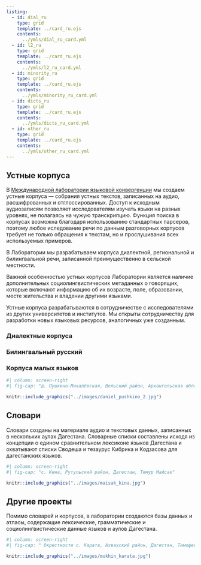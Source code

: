 ```yaml
---
listing:
  - id: dial_ru
    type: grid
    template: ../card_ru.ejs
    contents:
      ../ymls/dial_ru_card.yml
  - id: l2_ru
    type: grid
    template: ../card_ru.ejs
    contents:
      ../ymls/l2_ru_card.yml
  - id: minority_ru
    type: grid
    template: ../card_ru.ejs
    contents:
      ../ymls/minority_ru_card.yml
  - id: dicts_ru
    type: grid
    template: ../card_ru.ejs
    contents:
      ../ymls/dicts_ru_card.yml
  - id: other_ru
    type: grid
    template: ../card_ru.ejs
    contents:
      ../ymls/other_ru_card.yml
---
```


## Устные корпуса {#spoken-corpora-ru}

В [Международной лаборатории языковой конвергенции](https://ilcl.hse.ru/) мы создаем устные корпуса --- собрания устных текстов, записанных на аудио, расшифрованных и отглоссированных. Доступ к исходным аудиозаписям позволяет исследователям изучать языки на разных уровнях, не полагаясь на чужую транскрипцию. Функция поиска в корпусах возможна благодаря использованию стандартных парсеров, поэтому любое иследование речи по данным  разговорных корпусов требует не только обращения к текстам, но и  прослушивания всех используемых примеров.
 
В Лаборатории мы разрабатываем корпуса диалектной, региональной и билингвальной речи, записанной преимущественно в сельской местности.
 
Важной особенностью устных корпусов Лаборатории является наличие дополнительных социолингвистических метаданных о говорящих, которые включают информацию об их возрасте, поле, образовании, месте жительства и владении другими языками.
 
Устные корпуса разрабатываются в сотрудничестве с исследователями из других университетов и институтов. Мы открыты сотрудничеству для разработки новых языковых ресурсов, аналогичных уже созданным.

::: {.panel-tabset}

### Диалектные корпуса

:::{#dial_ru}
:::

### Билингвальный русский

:::{#l2_ru}
:::

### Корпуса малых языков

:::{#minority_ru}
:::

:::

```r
#| column: screen-right
#| fig-cap: "д. Пушкино-Михалёвская, Вельский район, Архангельская область, Михаил Даниэль"

knitr::include_graphics("../images/daniel_pushkino_2.jpg")
```


## Словари {#dictionaries-ru}

Словари созданы на материале аудио и текстовых данных, записанных в нескольких аулах Дагестана. Словарные списки составлены исходя из концепции о едином сравнительном лексиконе языков Дагестана и охватывают списки Сводеша и тезаурус Кибрика и Кодзасова для дагестанских языков.

:::{#dicts_ru}
:::

```r
#| column: screen-right
#| fig-cap: "с. Кина, Рутульский район, Дагестан, Тимур Майсак"

knitr::include_graphics("../images/maisak_kina.jpg")
```


## Другие проекты {#other-ru}

Помимо словарей и корпусов, в лаборатории создаются базы данных и атласы, содержащие лексические, грамматические и социолингвистические данные языков и аулов Дагестана.

:::{#other_ru}
:::

```r
#| column: screen-right
#| fig-cap: " Окрестности с. Карата, Ахвахский район, Дагестан, Тимофей Мухин"

knitr::include_graphics("../images/mukhin_karata.jpg")
```

